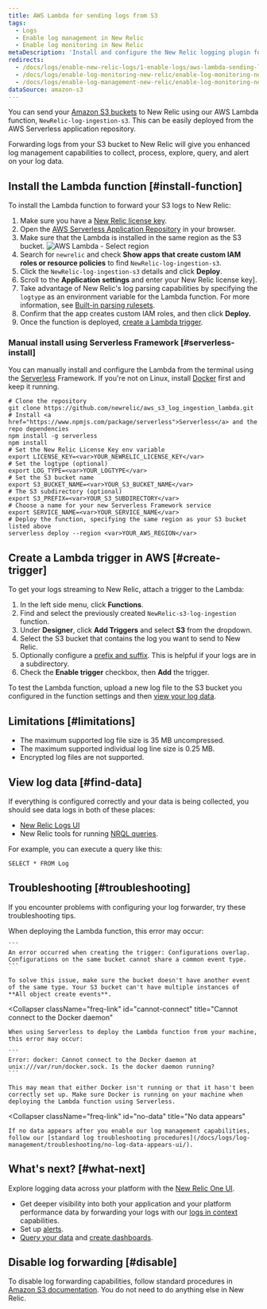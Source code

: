 ```yaml
---
title: AWS Lambda for sending logs from S3
tags:
  - Logs
  - Enable log management in New Relic
  - Enable log monitoring in New Relic
metaDescription: 'Install and configure the New Relic logging plugin for AWS Lambda with S3, so you can use enhanced log management capabilities.'
redirects:
  - /docs/logs/enable-new-relic-logs/1-enable-logs/aws-lambda-sending-logs-s3
  - /docs/logs/enable-log-monitoring-new-relic/enable-log-monitoring-new-relic/aws-lambda-sending-logs-s3
  - /docs/logs/enable-log-management-new-relic/enable-log-monitoring-new-relic/aws-lambda-sending-logs-s3
dataSource: amazon-s3
---
```



You can send your [Amazon S3 buckets](https://aws.amazon.com/s3/) to New Relic using our AWS Lambda function, `NewRelic-log-ingestion-s3`. This can be easily deployed from the AWS Serverless application repository.

Forwarding logs from your S3 bucket to New Relic will give you enhanced log management capabilities to collect, process, explore, query, and alert on your log data.

## Install the Lambda function [#install-function]

To install the Lambda function to forward your S3 logs to New Relic:

1. Make sure you have a [New Relic license key](/docs/accounts/install-new-relic/account-setup/license-key).
2. Open the [AWS Serverless Application Repository](https://serverlessrepo.aws.amazon.com/applications) in your browser.
3. Make sure that the Lambda is installed in the same region as the S3 bucket.
   <img title="AWS Lambda - Select region" alt="AWS Lambda - Select region" src={awsLambdaselectRegion}/>
4. Search for `newrelic` and check **Show apps that create custom IAM roles or resource policies** to find `NewRelic-log-ingestion-s3`.
5. Click the `NewRelic-log-ingestion-s3` details and click **Deploy**.
6. Scroll to the **Application settings** and enter your New Relic license key].
7. Take advantage of New Relic's log parsing capabilities by specifying the `logtype` as an environment variable for the Lambda function. For more information, see [Built-in parsing rulesets](/docs/logs/new-relic-logs/ui-data/new-relic-logs-parsing-built-rules-custom-parsing#built-in-rules).
8. Confirm that the app creates custom IAM roles, and then click **Deploy.**
9. Once the function is deployed, [create a Lambda trigger](#create-trigger).

### Manual install using Serverless Framework [#serverless-install]

You can manually install and configure the Lambda from the terminal using the [Serverless](https://www.npmjs.com/package/serverless) Framework. If you're not on Linux, install [Docker](https://docs.docker.com/get-docker/) first and keep it running.

```
# Clone the repository
git clone https://github.com/newrelic/aws_s3_log_ingestion_lambda.git
# Install <a href="https://www.npmjs.com/package/serverless">Serverless</a> and the repo dependencies
npm install -g serverless
npm install
# Set the New Relic License Key env variable
export LICENSE_KEY=<var>YOUR_NEWRELIC_LICENSE_KEY</var>
# Set the logtype (optional)
export LOG_TYPE=<var>YOUR_LOGTYPE</var>
# Set the S3 bucket name
export S3_BUCKET_NAME=<var>YOUR_S3_BUCKET_NAME</var>
# The S3 subdirectory (optional)
export S3_PREFIX=<var>YOUR_S3_SUBDIRECTORY</var>
# Choose a name for your new Serverless Framework service
export SERVICE_NAME=<var>YOUR_SERVICE_NAME</var>
# Deploy the function, specifying the same region as your S3 bucket listed above
serverless deploy --region <var>YOUR_AWS_REGION</var>
```

## Create a Lambda trigger in AWS [#create-trigger]

To get your logs streaming to New Relic, attach a trigger to the Lambda:

1. In the left side menu, click **Functions**.
2. Find and select the previously created `NewRelic-s3-log-ingestion` function.
3. Under **Designer**, click **Add Triggers** and select **S3** from the dropdown.
4. Select the S3 bucket that contains the log you want to send to New Relic.
5. Optionally configure a [prefix and suffix](https://aws.amazon.com/blogs/compute/amazon-s3-adds-prefix-and-suffix-filters-for-lambda-function-triggering/). This is helpful if your logs are in a subdirectory.
6. Check the **Enable trigger** checkbox, then **Add** the trigger.

To test the Lambda function, upload a new log file to the S3 bucket you configured in the function settings and then [view your log data](#find-data).

## Limitations [#limitations]

* The maximum supported log file size is 35 MB uncompressed.
* The maximum supported individual log line size is 0.25 MB.
* Encrypted log files are not supported.

## View log data [#find-data]

If everything is configured correctly and your data is being collected, you should see data logs in both of these places:

* [New Relic Logs UI](https://one.newrelic.com/launcher/logger.log-launcher)
* New Relic tools for running [NRQL queries](/docs/chart-builder/use-chart-builder/choose-data/use-advanced-nrql-mode-specify-data).

For example, you can execute a query like this:

```
SELECT * FROM Log
```

## Troubleshooting [#troubleshooting]

If you encounter problems with configuring your log forwarder, try these troubleshooting tips.

<CollapserGroup>
  <Collapser
    className="freq-link"
    id="config-overlap"
    title="Configuration overlap"
  >
    When deploying the Lambda function, this error may occur:

    ```
    An error occurred when creating the trigger: Configurations overlap. Configurations on the same bucket cannot share a common event type.
    ```

    To solve this issue, make sure the bucket doesn't have another event of the same type. Your S3 bucket can't have multiple instances of **All object create events**.
  </Collapser>

  <Collapser
    className="freq-link"
    id="cannot-connect"
    title="Cannot connect to the Docker daemon"
  >
    When using Serverless to deploy the Lambda function from your machine, this error may occur:

    ```
    Error: docker: Cannot connect to the Docker daemon at unix:///var/run/docker.sock. Is the docker daemon running?
    ```

    This may mean that either Docker isn't running or that it hasn't been correctly set up. Make sure Docker is running on your machine when deploying the Lambda function using Serverless.
  </Collapser>

  <Collapser
    className="freq-link"
    id="no-data"
    title="No data appears"
  >
    If no data appears after you enable our log management capabilities, follow our [standard log troubleshooting procedures](/docs/logs/log-management/troubleshooting/no-log-data-appears-ui/).
  </Collapser>
</CollapserGroup>

## What's next? [#what-next]

Explore logging data across your platform with the [New Relic One UI](/docs/logs/log-management/ui-data/use-logs-ui/).

* Get deeper visibility into both your application and your platform performance data by forwarding your logs with our [logs in context](/docs/logs/enable-log-management-new-relic/configure-logs-context/configure-logs-context-apm-agents/) capabilities.
* Set up [alerts](/docs/alerts-applied-intelligence/new-relic-alerts/alert-conditions/create-alert-conditions/).
* [Query your data](/docs/query-your-data/explore-query-data/get-started/introduction-querying-new-relic-data/) and [create dashboards](/docs/query-your-data/explore-query-data/dashboards/introduction-dashboards/).

## Disable log forwarding [#disable]

To disable log forwarding capabilities, follow standard procedures in [Amazon S3 documentation](https://aws.amazon.com/s3/). You do not need to do anything else in New Relic.
